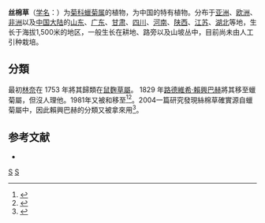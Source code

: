 {{Speciesbox
| genus = Helichrysum
| species = luteo-album
| image = Gnaphalium luteo-album.JPG
| authority = L.
| synonyms = ''Gnaphalium luteoalbum'' <small>L.</small><br/>
''Pseudognaphalium luteoalbum'' <small>(L.) Hilliard & B.L.Burtt</small>
}}
'''丝棉草'''（[[学名|学名]]：{{lang|la|''Gnaphalium luteoalbum''}}）为[[菊科|菊科]][[蠟菊属|蠟菊属]]的植物，为中国的特有植物。分布于[[亚洲|亚洲]]、[[欧洲|欧洲]]、[[非洲|非洲]]以及[[中国大陆|中国大陆]]的[[山东|山东]]、[[广东|广东]]、[[甘肃|甘肃]]、[[四川|四川]]、[[河南|河南]]、[[陕西|陕西]]、[[江苏|江苏]]、[[湖北|湖北]]等地，生长于海拔1,500米的地区，一般生长在耕地、路旁以及山坡丛中，目前尚未由人工引种栽培。

==分類==
最初[[林奈|林奈]]在 1753 年將其歸類在[[鼠麴草屬|鼠麴草屬]]。 1829 年[[路德維希·賴興巴赫|路德維希·賴興巴赫]]將其移至蠟菊屬，但沒人理他。1981年又被{{link-en|希里亞德|Olive Mary Hilliard}}和{{link-en|巴特|Brian Laurence Burtt}}移至{{link-en|假鼠麴草屬|Pseudognaphalium}}<ref name="APNI 60679">{{APNI | name = ''Gnaphalium luteoalbum'' L. | id = 60679}}</ref><ref name="APNI 33305">{{APNI | name = ''Pseudognaphalium luteoalbum'' (L.) Hilliard & B. L.Burtt | id = 33305}}</ref>。2004一篇研究發現絲棉草確實源自蠟菊屬中，因此賴興巴赫的分類又被拿來用<ref name="Galbany-Casals 2004">{{cite journal | author = Galbany-Casals, M.| year = 2004 | title = Phylogenetic relationships in the Mediterranean ''Helichrysum'' (Asteraceae, Gnaphalieae) based on nuclear rDNA ITS sequence data | journal = Australian Systematic Botany | volume = 17 | issue = 3 | pages = 241–253 | doi = 10.1071/SB03031|display-authors=etal}}</ref>。

== 参考文献 ==
<div class="references-small">
* {{cite web| url =http://www.bioinfo.cn/db05/KmzwSpecies.php?action=view&id=4863| title =丝棉草| work =《中国高等植物数据库全库》| publisher =中国科学院微生物研究所| author =昆明植物研究所| accessdate =2009-02-25| deadurl =yes| archiveurl =https://web.archive.org/web/20160305005645/http://www.bioinfo.cn/db05/KmzwSpecies.php?action=view&id=4863| archivedate =2016-03-05}}
</div>
{{Taxonbar|from=Q3109451}}

[[Category:蠟菊屬|S]]
[[Category:卡尔·林奈命名的生物分类|S]]